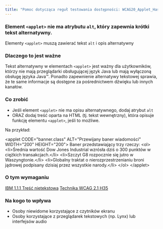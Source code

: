 ```yaml
---
title: "Pomoc dotycząca reguł testowania dostępności: WCAG20_Applet_HasAlt"
---
```


<div className="toolHelp">
<Row>
<Column colLg={16} colMd={8} colSm={4} className="toolHead">

### Element `<applet>` nie ma atrybutu `alt`, który zapewnia krótki tekst alternatywny. 

<div id="locLevel"></div>

Elementy `<applet>` muszą zawierać tekst `alt` i opis alternatywny

</Column>
</Row>
<Row>
<Column colLg={11} colMd={5} colSm={4} className="toolMain">

### Dlaczego to jest ważne

Tekst alternatywny w elementach `<applet>` jest ważny dla użytkowników, którzy nie mają przeglądarki obsługującej język Java lub mają wyłączoną obsługę języka Java™. Ponadto zapewnienie alternatywy tekstowej sprawia, że te same informacje są dostępne za pośrednictwem dźwięku lub innych kanałów.

<div id="locSnippet"></div>

### Co zrobić

* Jeśli element `<applet>` nie ma opisu alternatywnego, dodaj atrybut `alt`
* ORAZ dodaj treść oparta na HTML (tj. tekst wewnętrzny), która opisuje funkcję elementu `<applet>`, jeśli to możliwe. 

Na przykład:

<CodeSnippet type="multi" light={true}>&lt;applet CODE="banner.class" ALT="Przewijany baner wiadomości" WIDTH="200" HEIGHT="200"&gt;
Baner przedstawiający trzy rzeczy:
 &lt;ol&gt;
  &lt;li&gt;Średnia wartość Dow Jones Industrial wzrósła dziś o 300 punktów w ciężkich transakcjach.&lt;/li&gt;
  &lt;li&gt;Szczyt G8 rozpocznie się jutro w Waszyngtonie.&lt;/li&gt;
  &lt;li&gt;Globalny traktat o nierozprzestrzenianiu broni jądrowej podpisany dzisiaj przez wszystkie narody.&lt;/li&gt;
 &lt;/ol&gt;
&lt;/applet&gt;</CodeSnippet>

</Column>
<Column colLg={5} colMd={3} colSm={4} className="toolLeft">

### O tym wymaganiu

[IBM 1.1.1 Treść nietekstowa](http://www.ibm.com/able/guidelines/ci162/non_text_content.html)
[Technika WCAG 2.1 H35](https://www.w3.org/TR/WCAG20-TECHS/H35)

### Na kogo to wpływa

* Osoby niewidome korzystające z czytników ekranu
* Osoby korzystające z przeglądarek tekstowych (np. Lynx) lub interfejsów audio

</Column>
</Row>
</div>

